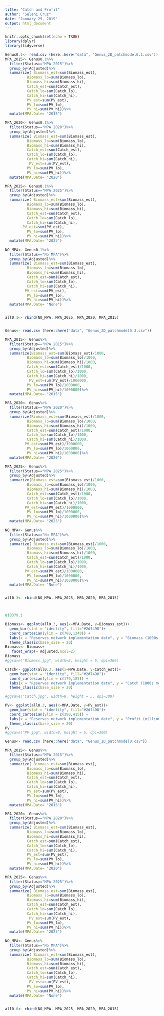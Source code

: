 ```yaml
---
title: "Catch and Profit"
author: "Seleni Cruz"
date: "January 29, 2019"
output: html_document
---
```


```r
knitr::opts_chunk$set(echo = TRUE)
library(dplyr)
library(tidyverse)
```

```r
Genus0.1<- read.csv (here::here("data", "Genus_2D_patchmodel0.1.csv"))
MPA_2015<- Genus0.1%>%
  filter(Status=="MPA 2015")%>%
  group_by(Adjusted)%>%
  summarize( Biomass_est=sum(Biomass_est), 
          Biomass_lo=sum(Biomass_lo), 
          Biomass_hi=sum(Biomass_hi), 
          Catch_est=sum(Catch_est),
          Catch_lo=sum(Catch_lo), 
          Catch_hi=sum(Catch_hi), 
          PV_est=sum(PV_est),
          PV_lo=sum(PV_lo), 
          PV_hi=sum(PV_hi))%>%
  mutate(MPA.Date= "2015")

MPA_2020<- Genus0.1%>%
  filter(Status=="MPA 2020")%>%
  group_by(Adjusted)%>%
  summarize( Biomass_est=sum(Biomass_est), 
          Biomass_lo=sum(Biomass_lo), 
          Biomass_hi=sum(Biomass_hi), 
          Catch_est=sum(Catch_est),
          Catch_lo=sum(Catch_lo), 
          Catch_hi=sum(Catch_hi), 
           PV_est=sum(PV_est),
          PV_lo=sum(PV_lo), 
          PV_hi=sum(PV_hi))%>%
  mutate(MPA.Date= "2020")

MPA_2025<- Genus0.1%>%
  filter(Status=="MPA 2025")%>%
  group_by(Adjusted)%>%
  summarize( Biomass_est=sum(Biomass_est), 
          Biomass_lo=sum(Biomass_lo), 
          Biomass_hi=sum(Biomass_hi), 
          Catch_est=sum(Catch_est),
          Catch_lo=sum(Catch_lo), 
          Catch_hi=sum(Catch_hi), 
        PV_est=sum(PV_est),
          PV_lo=sum(PV_lo), 
          PV_hi=sum(PV_hi))%>%
  mutate(MPA.Date= "2025")
  
NO_MPA<- Genus0.1%>%
  filter(Status=="No MPA")%>%
  group_by(Adjusted)%>%
  summarize( Biomass_est=sum(Biomass_est), 
          Biomass_lo=sum(Biomass_lo), 
          Biomass_hi=sum(Biomass_hi), 
          Catch_est=sum(Catch_est),
          Catch_lo=sum(Catch_lo), 
          Catch_hi=sum(Catch_hi), 
         PV_est=sum(PV_est),
          PV_lo=sum(PV_lo), 
          PV_hi=sum(PV_hi))%>%
  mutate(MPA.Date= "None")


all0.1<- rbind(NO_MPA, MPA_2025, MPA_2020, MPA_2015)



```

```r
Genus<- read.csv (here::here("data", "Genus_2D_patchmodel0.3.csv"))

MPA_2015<- Genus%>%
  filter(Status=="MPA 2015")%>%
  group_by(Adjusted)%>%
  summarize(Biomass_est=sum(Biomass_est)/1000, 
          Biomass_lo=sum(Biomass_lo)/1000, 
          Biomass_hi=sum(Biomass_hi)/1000,
          Catch_est=sum(Catch_est)/1000,
          Catch_lo=sum(Catch_lo)/1000, 
          Catch_hi=sum(Catch_hi)/1000, 
           PV_est=sum(PV_est)/1000000,
          PV_lo=sum(PV_lo)/1000000, 
          PV_hi=sum(PV_hi)/1000000)%>%
  mutate(MPA.Date= "2015")

MPA_2020<- Genus%>%
  filter(Status=="MPA 2020")%>%
  group_by(Adjusted)%>%
  summarize(Biomass_est=sum(Biomass_est)/1000, 
          Biomass_lo=sum(Biomass_lo)/1000, 
          Biomass_hi=sum(Biomass_hi)/1000,
          Catch_est=sum(Catch_est)/1000,
          Catch_lo=sum(Catch_lo)/1000, 
          Catch_hi=sum(Catch_hi)/1000, 
         PV_est=sum(PV_est)/1000000,
          PV_lo=sum(PV_lo)/1000000, 
          PV_hi=sum(PV_hi)/1000000)%>%
  mutate(MPA.Date= "2020")

MPA_2025<- Genus%>%
  filter(Status=="MPA 2025")%>%
  group_by(Adjusted)%>%
  summarize(Biomass_est=sum(Biomass_est)/1000, 
          Biomass_lo=sum(Biomass_lo)/1000, 
          Biomass_hi=sum(Biomass_hi)/1000,
          Catch_est=sum(Catch_est)/1000,
          Catch_lo=sum(Catch_lo)/1000, 
          Catch_hi=sum(Catch_hi)/1000, 
         PV_est=sum(PV_est)/1000000,
          PV_lo=sum(PV_lo)/1000000, 
          PV_hi=sum(PV_hi)/1000000)%>%
  mutate(MPA.Date= "2025")
  
NO_MPA<- Genus%>%
  filter(Status=="No MPA")%>%
  group_by(Adjusted)%>%
  summarize( Biomass_est=sum(Biomass_est)/1000, 
          Biomass_lo=sum(Biomass_lo)/1000, 
          Biomass_hi=sum(Biomass_hi)/1000,
          Catch_est=sum(Catch_est)/1000,
          Catch_lo=sum(Catch_lo)/1000, 
          Catch_hi=sum(Catch_hi)/1000, 
         PV_est=sum(PV_est)/1000000,
          PV_lo=sum(PV_lo)/1000000, 
          PV_hi=sum(PV_hi)/1000000)%>%
  mutate(MPA.Date= "None")


all0.3<- rbind(NO_MPA, MPA_2025, MPA_2020, MPA_2015)



810379.1

Biomass<- ggplot(all0.3, aes(x=MPA.Date, y=Biomass_est))+
  geom_bar(stat = "identity", fill="#2d7498")+
  coord_cartesian(ylim = c(780,1340)) +
  labs(x = "Reserves network implementation date", y = "Biomass (1000s metric tons)") +
  theme_classic(base_size = 20)
Biomass<- Biomass+
   facet_wrap(~ Adjusted,ncol=2)
Biomass
#ggsave("Biomass.jpg", width=8, height = 5, dpi=300)

Catch<- ggplot(all0.3, aes(x=MPA.Date, y=Catch_est))+
  geom_bar(stat = "identity", fill="#2d7498")+
  coord_cartesian(ylim = c(170,185)) +
  labs(x = "Reserves network implementation date", y = "Catch (1000s metric tons)") +
  theme_classic(base_size = 20)

#ggsave("Catch.jpg", width=8, height = 5, dpi=300)

PV<- ggplot(all0.3, aes(x=MPA.Date, y=PV_est))+
  geom_bar(stat = "identity", fill="#2d7498")+
  coord_cartesian(ylim = c(390,415)) +
  labs(x = "Reserves network implementation date", y = "Profit (millions USD)") +
  theme_classic(base_size = 20)
PV
#ggsave("PV.jpg", width=8, height = 5, dpi=300)
```

```r
Genus<- read.csv (here::here("data", "Genus_2D_patchmodel0.csv"))

MPA_2015<- Genus%>%
  filter(Status=="MPA 2015")%>%
  group_by(Adjusted)%>%
  summarize( Biomass_est=sum(Biomass_est), 
          Biomass_lo=sum(Biomass_lo), 
          Biomass_hi=sum(Biomass_hi), 
          Catch_est=sum(Catch_est),
          Catch_lo=sum(Catch_lo), 
          Catch_hi=sum(Catch_hi), 
          PV_est=sum(PV_est),
          PV_lo=sum(PV_lo), 
          PV_hi=sum(PV_hi))%>%
  mutate(MPA.Date= "2015")

MPA_2020<- Genus%>%
  filter(Status=="MPA 2020")%>%
  group_by(Adjusted)%>%
  summarize( Biomass_est=sum(Biomass_est), 
          Biomass_lo=sum(Biomass_lo), 
          Biomass_hi=sum(Biomass_hi), 
          Catch_est=sum(Catch_est),
          Catch_lo=sum(Catch_lo), 
          Catch_hi=sum(Catch_hi), 
          PV_est=sum(PV_est),
          PV_lo=sum(PV_lo), 
          PV_hi=sum(PV_hi))%>%
  mutate(MPA.Date= "2020")

MPA_2025<- Genus%>%
  filter(Status=="MPA 2025")%>%
  group_by(Adjusted)%>%
  summarize( Biomass_est=sum(Biomass_est), 
          Biomass_lo=sum(Biomass_lo), 
          Biomass_hi=sum(Biomass_hi), 
          Catch_est=sum(Catch_est),
          Catch_lo=sum(Catch_lo), 
          Catch_hi=sum(Catch_hi), 
           PV_est=sum(PV_est),
          PV_lo=sum(PV_lo), 
          PV_hi=sum(PV_hi))%>%
  mutate(MPA.Date= "2025")
  
NO_MPA<- Genus%>%
  filter(Status=="No MPA")%>%
  group_by(Adjusted)%>%
  summarize( Biomass_est=sum(Biomass_est), 
          Biomass_lo=sum(Biomass_lo), 
          Biomass_hi=sum(Biomass_hi), 
          Catch_est=sum(Catch_est),
          Catch_lo=sum(Catch_lo), 
          Catch_hi=sum(Catch_hi), 
           PV_est=sum(PV_est),
          PV_lo=sum(PV_lo), 
          PV_hi=sum(PV_hi))%>%
  mutate(MPA.Date= "None")


all0.0<- rbind(NO_MPA, MPA_2025, MPA_2020, MPA_2015)

```

